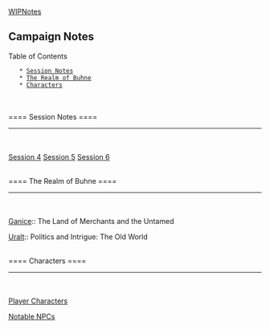 [[notes/waterdeep|WIPNotes]]

== Campaign Notes ==
Table of Contents
    * [[#Session Notes|Session Notes]]
    * [[#The Realm of Buhne|The Realm of Buhne]]
    * [[#Characters|Characters]]
<br />
<br />
==== Session Notes ====
----
<br />
<br />
[[Session 4]]
[[Session 5]]
[[Session 6]]

<br />
==== The Realm of Buhne ====
----
<br />
<br />

[[Ganice]]:: The Land of Merchants and the Untamed

[[Uralt]]:: Politics and Intrigue: The Old World

<br />
==== Characters ====
----
<br />
<br />

[[Player Characters]]

[[Notable NPCs]]
